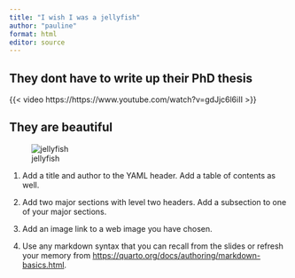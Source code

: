 ```yaml
---
title: "I wish I was a jellyfish"
author: "pauline"
format: html
editor: source
---
```


## They dont have to write up their PhD thesis

{{< video https://https://www.youtube.com/watch?v=gdJjc6l6iII >}}

## They are beautiful

![jellyfish](https://static.scientificamerican.com/sciam/cache/file/B7E980C5-B182-4A2E-80369F2AC535EB35_source.jpg?w=2000&h=1123&18382C88-60B0-48A0-8368A7A449778311)

1.  Add a title and author to the YAML header. Add a table of contents as well.

2.  Add two major sections with level two headers. Add a subsection to one of your major sections.

3.  Add an image link to a web image you have chosen.

4.  Use any markdown syntax that you can recall from the slides or refresh your memory from <https://quarto.org/docs/authoring/markdown-basics.html>.
